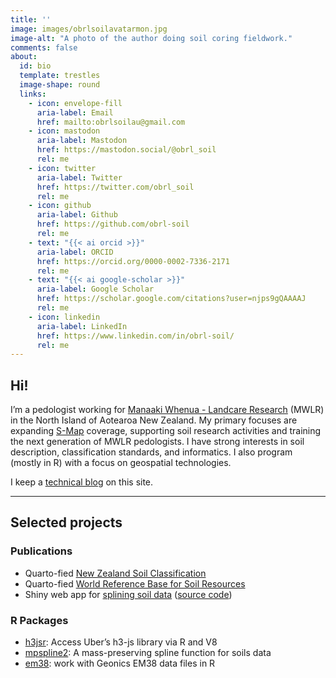```yaml
---
title: ''
image: images/obrlsoilavatarmon.jpg
image-alt: "A photo of the author doing soil coring fieldwork."
comments: false
about:
  id: bio
  template: trestles
  image-shape: round
  links:
    - icon: envelope-fill
      aria-label: Email
      href: mailto:obrlsoilau@gmail.com
    - icon: mastodon
      aria-label: Mastodon
      href: https://mastodon.social/@obrl_soil
      rel: me
    - icon: twitter
      aria-label: Twitter
      href: https://twitter.com/obrl_soil
      rel: me
    - icon: github
      aria-label: Github
      href: https://github.com/obrl-soil
      rel: me
    - text: "{{< ai orcid >}}"
      aria-label: ORCID
      href: https://orcid.org/0000-0002-7336-2171
      rel: me
    - text: "{{< ai google-scholar >}}"
      aria-label: Google Scholar
      href: https://scholar.google.com/citations?user=njps9gQAAAAJ
      rel: me
    - icon: linkedin
      aria-label: LinkedIn
      href: https://www.linkedin.com/in/obrl-soil/
      rel: me
---
```


::: {#bio}
## Hi!

I'm a pedologist working for [Manaaki Whenua - Landcare Research](https://www.landcareresearch.co.nz/) (MWLR) in the North Island of Aotearoa New Zealand. My primary focuses are expanding [S-Map](https://smap.landcareresearch.co.nz/) coverage, supporting soil research activities and training the next generation of MWLR pedologists. I have strong interests in soil description, classification standards, and informatics. I also program (mostly in R) with a focus on geospatial technologies.

I keep a [technical blog](blog.qmd) on this site.

------------------------------------------------------------------------

## Selected projects

### Publications

-   Quarto-fied [New Zealand Soil Classification](https://lauren-obrien.github.io/nzsc_v3/)
-   Quarto-fied [World Reference Base for Soil Resources](https://obrl-soil.github.io/wrbsoil2022/)
-   Shiny web app for [splining soil data](https://obrl-soil.shinyapps.io/splineapp/) ([source code](https://github.com/obrl-soil/shiny_apps/tree/main/splineapp))

### R Packages

-   [h3jsr](https://github.com/obrl-soil/h3jsr): Access Uber's h3-js library via R and V8
-   [mpspline2](https://github.com/obrl-soil/mpspline2): A mass-preserving spline function for soils data
-   [em38](https://github.com/obrl-soil/em38): work with Geonics EM38 data files in R
:::

